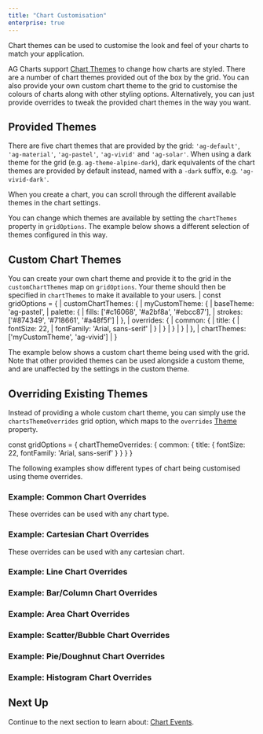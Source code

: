 ```yaml
---
title: "Chart Customisation"
enterprise: true
---
```


Chart themes can be used to customise the look and feel of your charts to match your application.

AG Charts support [Chart Themes](/charts-themes/) to change how charts are styled. There are a number of chart themes provided out of the box by the grid. You can also provide your own custom chart theme to the grid to customise the colours of charts along with other styling options. Alternatively, you can just provide overrides to tweak the provided chart themes in the way you want.

## Provided Themes

There are five chart themes that are provided by the grid: `'ag-default'`, `'ag-material'`, `'ag-pastel'`, `'ag-vivid'` and `'ag-solar'`. When using a dark theme for the grid (e.g. `ag-theme-alpine-dark`), dark equivalents of the chart themes are provided by default instead, named with a `-dark` suffix, e.g. `'ag-vivid-dark'`.

When you create a chart, you can scroll through the different available themes in the chart settings.

<gif src="theme-picker.gif" alt="Theme Picker"></gif>

You can change which themes are available by setting the `chartThemes` property in `gridOptions`. The example below shows a different selection of themes configured in this way.

<GridExampleRunner title='Configure Available Themes' name='available-themes' type='generated' options='{ "exampleHeight": 690, "enterprise": true,  "modules": ["clientside", "menu", "charts", "rowgrouping"] }'></GridExampleRunner>

## Custom Chart Themes

You can create your own chart theme and provide it to the grid in the `customChartThemes` map on `gridOptions`. Your theme should then be specified in `chartThemes` to make it available to your users.
<snippet spaceBetweenProperties="true">
| const gridOptions = {
|     customChartThemes: {
|         myCustomTheme: {
|             baseTheme: 'ag-pastel',
|             palette: {
|                 fills: ['#c16068', '#a2bf8a', '#ebcc87'],
|                 strokes: ['#874349', '#718661', '#a48f5f']
|             },
|             overrides: {
|                 common: {
|                     title: {
|                         fontSize: 22,
|                         fontFamily: 'Arial, sans-serif'
|                     }
|                 }
|             }
|         }
|     },
|     chartThemes: ['myCustomTheme', 'ag-vivid']
| }
</snippet>

The example below shows a custom chart theme being used with the grid. Note that other provided themes can be used alongside a custom theme, and are unaffected by the settings in the custom theme.

<GridExampleRunner title='Custom Chart Theme' name='custom-chart-theme' type='generated' options='{ "exampleHeight": 660,"enterprise": true,  "modules": ["clientside", "menu", "charts"] }'></GridExampleRunner>

## Overriding Existing Themes

Instead of providing a whole custom chart theme, you can simply use the `chartsThemeOverrides` grid option, which maps 
to the `overrides` [Theme](/charts-api-themes/) property.

<snippet>
const gridOptions = {
    chartThemeOverrides: {
        common: {
            title: {
                fontSize: 22,
                fontFamily: 'Arial, sans-serif'
            }
        }
    }
}
</snippet>

The following examples show different types of chart being customised using theme overrides.

### Example: Common Chart Overrides

These overrides can be used with any chart type.

<GridExampleRunner title='Common Chart Overrides' name='common-overrides' type='generated' options='{ "exampleHeight": 660, "enterprise": true,  "modules": ["clientside", "menu", "charts"] }'></GridExampleRunner>

### Example: Cartesian Chart Overrides

These overrides can be used with any cartesian chart.

<GridExampleRunner title='Cartesian Chart Overrides' name='cartesian-overrides' type='generated' options='{ "exampleHeight": 660, "enterprise": true,  "modules": ["clientside", "menu", "charts"] }'></GridExampleRunner>

### Example: Line Chart Overrides

<GridExampleRunner title='Line Chart Overrides' name='line-overrides' type='generated' options='{ "exampleHeight": 660, "enterprise": true,  "modules": ["clientside", "menu", "charts"] }'></GridExampleRunner>

### Example: Bar/Column Chart Overrides

<GridExampleRunner title='Bar/Column Chart Overrides' name='bar-overrides' type='generated' options='{ "exampleHeight": 660, "enterprise": true,  "modules": ["clientside", "menu", "charts"] }'></GridExampleRunner>

### Example: Area Chart Overrides

<GridExampleRunner title='Area Chart Overrides' name='area-overrides' type='generated' options='{ "exampleHeight": 660, "enterprise": true,  "modules": ["clientside", "menu", "charts"] }'></GridExampleRunner>

### Example: Scatter/Bubble Chart Overrides

<GridExampleRunner title='Scatter/Bubble Chart Overrides' name='scatter-overrides' type='generated' options='{ "exampleHeight": 660, "enterprise": true,  "modules": ["clientside", "menu", "charts"] }'></GridExampleRunner>

### Example: Pie/Doughnut Chart Overrides

<GridExampleRunner title='Pie/Doughnut Chart Overrides' name='pie-overrides' type='generated' options='{ "exampleHeight": 660, "enterprise": true,  "modules": ["clientside", "menu", "charts"] }'></GridExampleRunner>

### Example: Histogram Chart Overrides

<GridExampleRunner title='Histogram Chart Overrides' name='histogram-overrides' type='generated' options='{ "exampleHeight": 660, "enterprise": true,  "modules": ["clientside", "menu", "charts"] }'></GridExampleRunner>

## Next Up

Continue to the next section to learn about: [Chart Events](/integrated-charts-events/).



